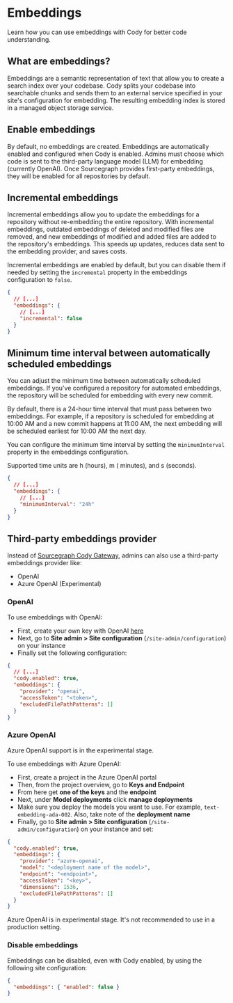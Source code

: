 # Embeddings

<p className="subtitle">Learn how you can use embeddings with Cody for better code understanding.</p>

## What are embeddings?

Embeddings are a semantic representation of text that allow you to create a search index over your codebase. Cody splits your codebase into searchable chunks and sends them to an external service specified in your site's configuration for embedding. The resulting embedding index is stored in a managed object storage service.

## Enable embeddings

By default, no embeddings are created. Embeddings are automatically enabled and configured when Cody is enabled. Admins must choose which code is sent to the third-party language model (LLM) for embedding (currently OpenAI). Once Sourcegraph provides first-party embeddings, they will be enabled for all repositories by default.

## Incremental embeddings

Incremental embeddings allow you to update the embeddings for a repository without re-embedding the entire repository. With incremental embeddings, outdated embeddings of deleted and modified files are removed, and new embeddings of modified and added files are added to the repository's embeddings. This speeds up updates, reduces data sent to the embedding provider, and saves costs.

Incremental embeddings are enabled by default, but you can disable them if needed by setting
the `incremental` property in the embeddings configuration to `false`.

```json
{
  // [...]
  "embeddings": {
    // [...]
    "incremental": false
  }
}
```

## Minimum time interval between automatically scheduled embeddings

You can adjust the minimum time between automatically scheduled embeddings. If you've configured a repository for automated embeddings, the repository will be scheduled for embedding with every new
commit.

By default, there is a 24-hour time interval that must pass between two embeddings. For example, if a repository is scheduled for embedding at 10:00 AM and a new commit happens at 11:00 AM, the next embedding will be scheduled earliest for 10:00 AM the next day.

You can configure the minimum time interval by setting the `minimumInterval` property in the embeddings configuration.

Supported time units are h (hours), m ( minutes), and s (seconds).

```json
{
  // [...]
  "embeddings": {
    // [...]
    "minimumInterval": "24h"
  }
}
```

## Third-party embeddings provider

Instead of [Sourcegraph Cody Gateway](./core-concepts/cody-gateway), admins can also use a third-party embeddings provider like:

- OpenAI
- Azure OpenAI (Experimental)

### OpenAI

To use embeddings with OpenAI:

- First, create your own key with OpenAI [here](https://beta.openai.com/account/api-keys)
- Next, go to **Site admin > Site configuration** (`/site-admin/configuration`) on your instance
- Finally set the following configuration:

```json
{
  // [...]
  "cody.enabled": true,
  "embeddings": {
    "provider": "openai",
    "accessToken": "<token>",
    "excludedFilePathPatterns": []
  }
}
```

### Azure OpenAI

<Callout type="note" title="Experimental">
Azure OpenAI support is in the experimental stage.
</Callout>

To use embeddings with Azure OpenAI:

- First, create a project in the Azure OpenAI portal
- Then, from the project overview, go to **Keys and Endpoint**
- From here get **one of the keys** and the **endpoint**
- Next, under **Model deployments** click **manage deployments**
- Make sure you deploy the models you want to use. For example, `text-embedding-ada-002`. Also, take note of the **deployment name**
- Finally, go to **Site admin > Site configuration** (`/site-admin/configuration`) on your instance and set:

```json
{
  "cody.enabled": true,
  "embeddings": {
    "provider": "azure-openai",
    "model": "<deployment name of the model>",
    "endpoint": "<endpoint>",
    "accessToken": "<key>",
    "dimensions": 1536,
    "excludedFilePathPatterns": []
  }
}
```

<Callout type="warning">Azure OpenAI is in experimental stage. It's not recommended to use in a production setting.</Callout>

### Disable embeddings

Embeddings can be disabled, even with Cody enabled, by using the following site configuration:

```json
{
  "embeddings": { "enabled": false }
}
```
